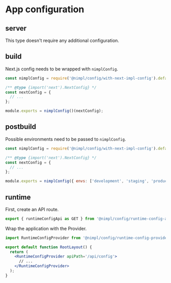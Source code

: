 # App configuration

## server

This type doesn't require any additional configuration.

## build

Next.js config needs to be wrapped with `nimplConfig`.

```jsx filename="next.config.js"
const nimplConfig = require('@nimpl/config/with-next-impl-config').default;

/** @type {import('next').NextConfig} */
const nextConfig = {
  // ...
};

module.exports = nimplConfig()(nextConfig);
```

## postbuild

Possible environments need to be passed to `nimplConfig`.

```js filename="next.config.js"
const nimplConfig = require('@nimpl/config/with-next-impl-config').default;

/** @type {import('next').NextConfig} */
const nextConfig = {
  // ...
};

module.exports = nimplConfig({ envs: ['development', 'staging', 'production'] })(nextConfig);
```

## runtime

First, create an API route.

```jsx filename="app/api/config/route.tsx"
export { runtimeConfigApi as GET } from '@nimpl/config/runtime-config-api';
```

Wrap the application with the Provider.

```jsx filename="app/layout.tsx"
import RuntimeConfigProvider from '@nimpl/config/runtime-config-provider';

export default function RootLayout() {
  return (
    <RuntimeConfigProvider apiPath='/api/config'>
      // ...
    </RuntimeConfigProvider>
  );
}
```
